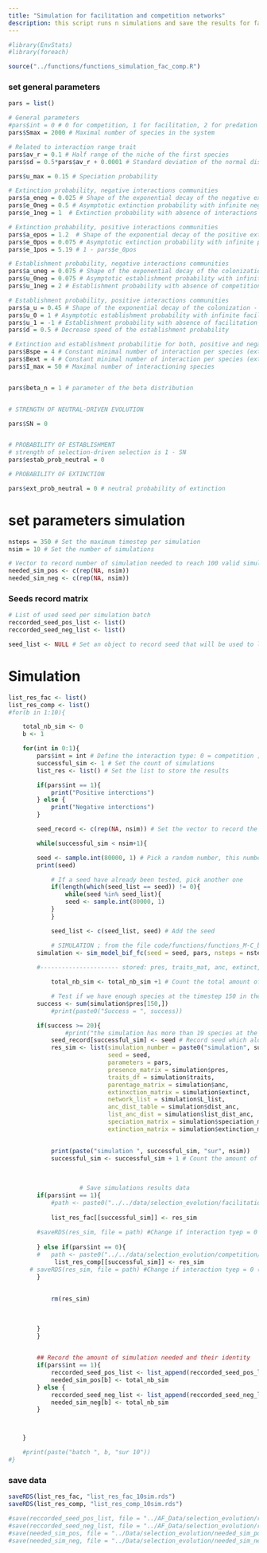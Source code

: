 ```yaml
---
title: "Simulation for facilitation and competition networks"
description: this script runs n simulations and save the results for facilitation and competition
---
```




```r
#library(EnvStats)
#library(foreach)

source("../functions/functions_simulation_fac_comp.R")

```

### set general parameters


```r
pars = list()

# General parameters
#pars$int = 0 # 0 for competition, 1 for facilitation, 2 for predation
pars$Smax = 2000 # Maximal number of species in the system

# Related to interaction range trait
pars$av_r = 0.1 # Half range of the niche of the first species
pars$sd = 0.5*pars$av_r + 0.0001 # Standard deviation of the normal distribution used to calculate the niche optimum trait of a new species

pars$u_max = 0.15 # Speciation probability

# Extinction probability, negative interactions communities
pars$a_eneg = 0.025 # Shape of the exponential decay of the negative extinction - interaction relationship
pars$e_0neg = 0.5 # Asymptotic extinction probability with infinite negative interactions
pars$e_1neg = 1  # Extinction probability with absence of interactions

# Extinction probability, positive interactions communities
pars$a_epos = 1.2  # Shape of the exponential decay of the positive extinction - interaction relationship
pars$e_0pos = 0.075 # Asymptotic extinction probability with infinite positive interactions
pars$e_1pos = 5.19 # 1 - pars$e_0pos

# Establishment probability, negative interactions communities
pars$a_uneg = 0.075 # Shape of the exponential decay of the colonization - interaction relationship
pars$u_0neg = 0.075 # Asymptotic establishment probability with infinite competition interactions
pars$u_1neg = 2 # Establishment probability with absence of competition interaction

# Establishment probability, positive interactions communities
pars$a_u = 0.45 # Shape of the exponential decay of the colonization - interaction relationship
pars$u_0 = 1 # Asymptotic establishment probability with infinite facilitation interactions
pars$u_1 = -1 # Establishment probability with absence of facilitation interactions
pars$d = 0.5 # Decrease speed of the establishment probability

# Extinction and establishment probabilitie for both, positive and negative interactions communities
pars$Bspe = 4 # Constant minimal number of interaction per species (extablishment prob)
pars$Bext = 4 # Constant minimal number of interaction per species (extinction prob)
pars$I_max = 50 # Maximal number of interactioning species


pars$beta_n = 1 # parameter of the beta distribution


# STRENGTH OF NEUTRAL-DRIVEN EVOLUTION

pars$SN = 0 


# PROBABILITY OF ESTABLISHMENT
# strength of selection-driven selection is 1 - SN
pars$estab_prob_neutral = 0 

# PROBABILITY OF EXTINCTION

pars$ext_prob_neutral = 0 # neutral probability of extinction

```


# set parameters simulation

```r
nsteps = 350 # Set the maximum timestep per simulation
nsim = 10 # Set the number of simulations

# Vector to record number of simulation needed to reach 100 valid simulations
needed_sim_pos <- c(rep(NA, nsim))
needed_sim_neg <- c(rep(NA, nsim))
```


### Seeds record matrix

```r
# List of used seed per simulation batch
reccorded_seed_pos_list <- list()
reccorded_seed_neg_list <- list()

seed_list <- NULL # Set an object to record seed that will be used to launch simulations

```



# Simulation

```r

list_res_fac <- list()
list_res_comp <- list()
#for(b in 1:10){

	total_nb_sim <- 0
	b <- 1

	for(int in 0:1){
		pars$int = int # Define the interaction type: 0 = competition ; 1 = facilitation
		successful_sim <- 1 # Set the count of simulations
		list_res <- list() # Set the list to store the results

		if(pars$int == 1){
			print("Positive interctions")
		} else {
			print("Negative interctions")
		}

		seed_record <- c(rep(NA, nsim)) # Set the vector to record the seed that have been used

		while(successful_sim < nsim+1){

  		seed <- sample.int(80000, 1) # Pick a random number, this number will be the seed for one simulation
  		print(seed)

			# If a seed have already been tested, pick another one
			if(length(which(seed_list == seed)) != 0){
				while(seed %in% seed_list){
    			seed <- sample.int(80000, 1)
  			}
			}

			seed_list <- c(seed_list, seed) # Add the seed

			# SIMULATION ; from the file code/functions/functions_M-C_bifurcation.R
  		simulation <- sim_model_bif_fc(seed = seed, pars, nsteps = nsteps)  
  	
  		#---------------------- stored: pres, traits_mat, anc, extinct, Stotact, L, L_list

			total_nb_sim <- total_nb_sim +1 # Count the total amount of simulations

			# Test if we have enough species at the timestep 150 in the simulation
  		success <- sum(simulation$pres[150,])
			#print(paste0("Success = ", success))

  		if(success >= 20){
				#print("the simulation has more than 19 species at the time step 150")
    		seed_record[successful_sim] <- seed # Record seed which alows us to have "good" simulation
    		res_sim <- list(simulation_number = paste0("simulation", successful_sim), 
    		                seed = seed,
    		                parameters = pars, 
    		                presence_matrix = simulation$pres, 
    		                traits_df = simulation$traits,
    		                parentage_matrix = simulation$anc,
    		                extinxction_matrix = simulation$extinct, 
    		                network_list = simulation$L_list, 
    		                anc_dist_table = simulation$dist_anc, 
    		                list_anc_dist = simulation$list_dist_anc,
    		                speciation_matrix = simulation$speciation_matrix,
    		                extinction_matrix = simulation$extinction_matrix) # Record results from the simulation
    		

    		print(paste("simulation ", successful_sim, "sur", nsim))
    		successful_sim <- successful_sim + 1 # Count the amount of "good" simulations
    		
    		
    		
    				# Save simulations results data
		if(pars$int == 1){
			#path <- paste0("../../data/selection_evolution/facilitation/test/list_res_pos_", successful_sim, ".rds")
			
			list_res_fac[[successful_sim]] <- res_sim
			
	  	#saveRDS(res_sim, file = path) #Change if interaction tyep = 0 (competition)
			
		} else if(pars$int == 0){
		#	path <- paste0("../../data/selection_evolution/competition/test/list_res_neg_", successful_sim, ".rds")
			 list_res_comp[[successful_sim]] <- res_sim
	  #	saveRDS(res_sim, file = path) #Change if interaction tyep = 0 (competition)
		}
    		
    		
    		rm(res_sim)
    		
    		
    		
  		}
		}

		
		## Record the amount of simulation needed and their identity
		if(pars$int == 1){
			reccorded_seed_pos_list <- list_append(reccorded_seed_pos_list, seed_record)
			needed_sim_pos[b] <- total_nb_sim
		} else {
			reccorded_seed_neg_list <- list_append(reccorded_seed_neg_list, seed_record)
			needed_sim_neg[b] <- total_nb_sim
		}



	}

	#print(paste("batch ", b, "sur 10"))
#}
```

### save data

```r

saveRDS(list_res_fac, "list_res_fac_10sim.rds")
saveRDS(list_res_comp, "list_res_comp_10sim.rds")

#save(reccorded_seed_pos_list, file = "../AF_Data/selection_evolution/reccorded_seed_pos_list.Rdata")
#save(reccorded_seed_neg_list, file = "../AF_Data/selection_evolution/reccorded_seed_neg_list.Rdata")
#save(needed_sim_pos, file = "../Data/selection_evolution/needed_sim_pos.Rdata")
#save(needed_sim_neg, file = "../Data/selection_evolution/needed_sim_neg.Rdata")

```
